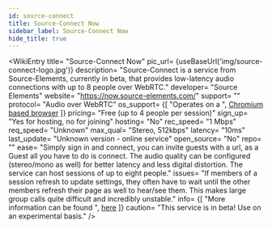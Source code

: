 ```yaml
---
id: source-connect
title: Source-Connect Now
sidebar_label: Source-Connect Now
hide_title: true
---
```


<WikiEntry 
    title= "Source-Connect Now"
    pic_url= {useBaseUrl('img/source-connect-logo.jpg')}
    description= "Source-Connect is a service from Source-Elements, currently in beta, that provides low-latency audio connections with up to 8 people over WebRTC."
    developer= "Source Elements"
    website= "https://now.source-elements.com/"
    support= ""
    protocol= "Audio over WebRTC"
    os_support= {[ "Operates on a ", <a href='https://en.wikipedia.org/wiki/Chromium_(web_browser)#Browsers_based_on_Chromium)'>Chromium based browser</a> ]}
    pricing= "Free (up to 4 people per session)"
    sign_up= "Yes for hosting, no for joining"
    hosting= "No"
    rec_speed= "1 Mbps"
    req_speed= "Unknown"
    max_qual= "Stereo, 512kbps"
    latency= "10ms"
    last_update= "Unknown version - online service"
    open_source= "No"
    repo= ""
    ease= "Simply sign in and connect, you can invite guests with a url, as a Guest all you have to do is connect. The audio quality can be configured (stereo/mono as well) for better latency and less digital distortion. The service can host sessions of up to eight people."
    issues= "If members of a session refresh to update settings, they often have to wait until the other members refresh their page as well to hear/see them. This makes large group calls quite difficult and incredibly unstable."
    info= {[ "More information can be found ", <a href='https://source-elements.com/support/source-connect-now'>here</a> ]}
    caution= "This service is in beta! Use on an experimental basis."
/>